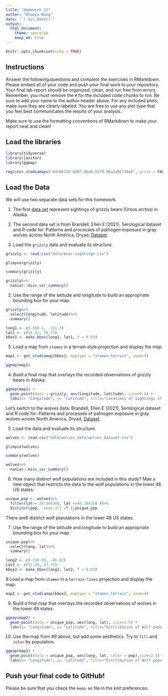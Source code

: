 ```yaml
---
title: "Homework 12"
author: "Zhuoya Wang"
date: "`r Sys.Date()`"
output:
  html_document: 
    theme: spacelab
    keep_md: true
---
```


```r
knitr::opts_chunk$set(echo = TRUE)
```

## Instructions
Answer the following questions and complete the exercises in RMarkdown. Please embed all of your code and push your final work to your repository. Your final lab report should be organized, clean, and run free from errors. Remember, you must remove the `#` for the included code chunks to run. Be sure to add your name to the author header above. For any included plots, make sure they are clearly labeled. You are free to use any plot type that you feel best communicates the results of your analysis.  

Make sure to use the formatting conventions of RMarkdown to make your report neat and clean!  

## Load the libraries  
```r
library(tidyverse)
library(janitor)
library(ggmap)
``` 


```r
register_stadiamaps("d4c0511b-b587-4ba8-b2f9-96a2a01738e8", write = FALSE)
```

## Load the Data
We will use two separate data sets for this homework.  

1. The first [data set](https://rcweb.dartmouth.edu/~f002d69/workshops/index_rspatial.html) represent sightings of grizzly bears (Ursos arctos) in Alaska.  

2. The second data set is from Brandell, Ellen E (2021), Serological dataset and R code for: Patterns and processes of pathogen exposure in gray wolves across North America, Dryad, [Dataset](https://doi.org/10.5061/dryad.5hqbzkh51).  

1. Load the `grizzly` data and evaluate its structure.  
```r
grizzly <- read_csv("data/bear-sightings.csv")
```

```r
glimpse(grizzly)
```

```r
summary(grizzly)
```

```r
grizzly%>%
  naniar::miss_var_summary()
```

2. Use the range of the latitude and longitude to build an appropriate bounding box for your map. 
```r
grizzly%>%
  select(longitude, latitude)%>%
  summary()
```

```r
long1 <- c(-166.2, -131.3)
lat1 <- c(55.02, 70.37)
bbox1 <- make_bbox(long1, lat1, f = 0.03)
```



3. Load a map from `stamen` in a terrain style projection and display the map.  
```r
map1 <- get_stadiamap(bbox1, maptype = "stamen_terrain", zoom=4)
```


```r
ggmap(map1)
```

4. Build a final map that overlays the recorded observations of grizzly bears in Alaska.  
```r
ggmap(map1) + 
  geom_point(data = grizzly, aes(longitude, latitude), size=0.4) +
  labs(x= "Longitude", y= "Latitude", title="Locations of Sightings of grizzly bears")
```

Let's switch to the wolves data. Brandell, Ellen E (2021), Serological dataset and R code for: Patterns and processes of pathogen exposure in gray wolves across North America, Dryad, [Dataset](https://doi.org/10.5061/dryad.5hqbzkh51).  

5. Load the data and evaluate its structure.  
```r
wolves <- read_csv("data/wolves_data/wolves_dataset.csv")
```

```r
glimpse(wolves)
```

```r
summary(wolves)
```

```r
wolves%>%
  naniar::miss_var_summary()
```


6. How many distinct wolf populations are included in this study? Mae a new object that restricts the data to the wolf populations in the lower 48 US states.  
```r
unique_pop <- wolves%>%
  filter(lat>= 24.396308, lat <=49.384358 )%>%
  distinct(pop, .keep_all =T );unique_pop

```
There are6 distinct wolf populations in the lower 48 US states. 


7. Use the range of the latitude and longitude to build an appropriate bounding box for your map. 

```r
unique_pop%>%
  select(long, lat)%>%
  summary()
```

```r
long2 <- c(-110.99, -86.82)
lat2 <- c(33.89, 47.75)
bbox2 <- make_bbox(long2, lat2, f = 0.03)
```


8.Load a map from `stamen` in a `terrain-lines` projection and display the map.  
```r
map2 <- get_stadiamap(bbox2, maptype = "stamen_terrain", zoom=4)
```

9. Build a final map that overlays the recorded observations of wolves in the lower 48 states.  

```r
ggmap(map2) + 
  geom_point(data = unique_pop, aes(long, lat), size=2.5) +
  labs(x= "Longitude", y= "Latitude", title="Distribution of Wolf population in Lower 48 States")
```


10. Use the map from #9 above, but add some aesthetics. Try to `fill` and `color` by population.  

```r
ggmap(map2) + 
  geom_point(data = unique_pop, aes(long, lat, color = pop),size=2.5) +
  labs(x= "Longitude", y= "Latitude", title="Distribution of Wolf population in Lower 48 States")
```

## Push your final code to GitHub!
Please be sure that you check the `keep md` file in the knit preferences. 